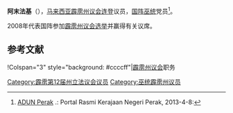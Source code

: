{{noteTA
|G1=melayu
}}
{{Infobox Officeholder
|honorific-prefix = 拿督<br><!--保留换行-->
|name             = 阿末法基
|original_name    = Ahamad bin Pakeh Adam
|honorific-suffix=
|image            = 
|image_wide       =

|constituency_AM = [[连登|连登]]
|assembly      = 霹雳州议会
|term_start      = 
|term_end       = 
|predecessor     = 
 |majority       = 
 |order2            =
|office2          = 
|term_start2       = 
 |term_end2         = 
|predecessor2      = 
 |successor2        = 
|birth_date       = 
|birth_place      = 
|death_date       = 
|death_place      =
|othername =
|nationality = {{MYS}}
|party            = {{国阵}}<br>{{巫统}}
|otherparty = 
|sex = 
|spouse           = 
|children         =
|religion         = [[伊斯兰教|伊斯兰教]]
|profession       = 
|alma_mater       = 
}}

'''阿末法基'''（{{lang-ms|Ahamad bin Pakeh Adam}}），[[马来西亚|马来西亚]][[霹雳州|霹雳]][[霹雳州议会|州议会]][[连登|连登]]议员，[[国阵|国阵]][[巫统|巫统]]党员<ref>[http://www.perak.gov.my/index.php/kerajaan-negeri/adun-perak ADUN Perak] {{webarchive|url=https://web.archive.org/web/20130122011957/http://www.perak.gov.my/index.php/kerajaan-negeri/adun-perak |date=2013-01-22 }}.: Portal Rasmi Kerajaan Negeri Perak, 2013-4-8:</ref>。

2008年代表国阵参加[[2008年马来西亚大选|霹雳州议会选举]]并赢得有关议席。

==参考文献==
{{reflist}}

{{start box}}
!Colspan="3" style="background: #ccccff"|[[霹雳州议会|霹雳州议会]]职务
{{S-before|<!--待补充-->}}
{{S-title|[[连登议员|连登议员]]|至今}}
{{S-inc}}
{{end box}}
{{马来西亚人物小作品}}

[[Category:霹雳第12届州立法议会议员|Category:霹雳第12届州立法议会议员]]
[[Category:巫统霹雳州议员|Category:巫统霹雳州议员]]